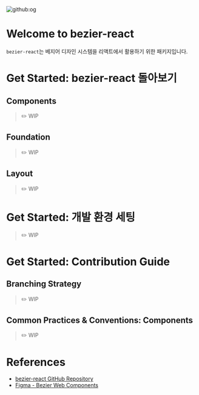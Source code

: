 
<Meta title="Intro" />

![github:og](https://repository-images.githubusercontent.com/262985799/f1eebb80-b7cf-11eb-9606-f47f99ff9ece)

# Welcome to bezier-react

`bezier-react`는 베지어 디자인 시스템을 리액트에서 활용하기 위한 패키지입니다.

# Get Started: bezier-react 돌아보기

## Components

> ✏️ WIP

## Foundation

> ✏️ WIP

## Layout

> ✏️ WIP

# Get Started: 개발 환경 세팅

> ✏️ WIP

# Get Started: Contribution Guide

## Branching Strategy

> ✏️ WIP

## Common Practices & Conventions: Components

> ✏️ WIP

# References
- [bezier-react GitHub Repository](https://github.com/channel-io/bezier-react)
- [Figma - Bezier Web Components](https://www.figma.com/file/99k33ZxchcPKTz2tzJlZeE/Components)
